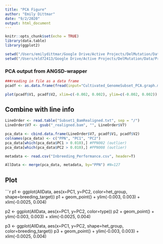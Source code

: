 ```yaml
---
title: "PCA Figure"
author: "Emily Dittmar"
date: "9/2/2020"
output: html_document
---
```


```r
knitr::opts_chunk$set(echo = TRUE)
library(data.table)
library(ggplot2)

setwd("/Users/emilydittmar/Google Drive/Active Projects/DelMutation/Data/Preliminary_Aug2020")
setwd("/Users/eld72413/Google Drive/Active Projects/DelMutation/Data/Preliminary_Aug2020")
```

### PCA output from ANGSD-wrapper

```r
###reading in file as a data frame
pcadf <- as.data.frame(fread(input="Cultivated_GenomeSubset_PCA.graph.me", header = FALSE))

plot(pcadf$V1, pcadf$V2, xlim=c(-0.002, 0.002), ylim=c(-0.002, 0.002))

```

## Combine with line info

```r
LineOrder <- read.table("Subset1_BamRealigned.txt", sep = "/")
LineOrder$V7 <- gsub("_realigned.bam", "", LineOrder$V7)

pca_data <- cbind.data.frame(LineOrder$V7, pcadf$V1, pcadf$V2)
colnames(pca_data) <- c("PPN", "PC1", "PC2")
pca_data[which(pca_data$PC1 > 0.010),] #PPN002 (outlier)
pca_data[which(pca_data$PC2 > 0.010),] #PPN008 (outlier)

metadata <- read.csv("Inbreeding_Performance.csv", header=T)

AllData <- merge(pca_data, metadata, by="PPN") #N=127
```

## Plot

```r

p1 <- ggplot(AllData, aes(x=PC1, y=PC2, color=het_group, shape=breeding_target))
p1 + geom_point() + ylim(-0.003, 0.003) + xlim(-0.0025, 0.004)

p2 <- ggplot(AllData, aes(x=PC1, y=PC2, color=type))
p2 + geom_point() + ylim(-0.003, 0.003) + xlim(-0.0025, 0.004)

p3 <- ggplot(AllData, aes(x=PC1, y=PC2, shape=het_group, color=breeding_target))
p3 + geom_point() + ylim(-0.003, 0.003) + xlim(-0.0025, 0.004)
